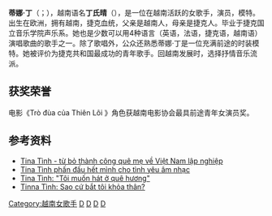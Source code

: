 {{multiple issues|
{{copyedit|time=2015-01-21T03:57:28+00:00}}
{{expand|time=2015-01-21T03:57:28+00:00}}
{{no footnotes|time=2015-01-21T03:57:28+00:00}}
}}
'''蒂娜·丁'''（{{lang-vi|Tinna Tình}}；{{bd|1982年}}），越南语名'''丁氏晴'''（{{Lang-vi|Đinh Thị Tình}}），是一位在越南活跃的女歌手，演员，模特。出生在欧洲，拥有越南，捷克血统，父亲是越南人，母亲是捷克人。毕业于捷克国立音乐学院声乐系。她也是少数可以用4种语言（英语，法语，捷克语，越南语）演唱歌曲的歌手之一。除了歌唱外，公众还熟悉蒂娜·丁是一位充满前途的时装模特。她被评价为捷克共和国最成功的青年歌手。回越南发展时，选择抒情音乐流派。

== 获奖荣誉 ==
电影《Trò đùa của Thiên Lôi 》角色获越南电影协会最具前途青年女演员奖。
== 参考资料 ==
*[http://vietbao.vn/Van-hoa/Tina-Tinh-tu-bo-thanh-cong-que-me-ve-Viet-Nam-lap-nghiep/10741823/181/ Tina Tình - từ bỏ thành công quê mẹ về Việt Nam lập nghiệp] {{Wayback|url=http://vietbao.vn/Van-hoa/Tina-Tinh-tu-bo-thanh-cong-que-me-ve-Viet-Nam-lap-nghiep/10741823/181/ |date=20150121041829 }}
*[http://vietbao.vn/Van-hoa/Tina-Tinh-phan-dau-het-minh-cho-tinh-yeu-am-nhac/10924412/107/ Tina Tình phấn đấu hết mình cho tình yêu âm nhạc] {{Wayback|url=http://vietbao.vn/Van-hoa/Tina-Tinh-phan-dau-het-minh-cho-tinh-yeu-am-nhac/10924412/107/ |date=20160304115527 }}
*[http://vietbao.vn/Van-hoa/Tina-Tinh-Toi-muon-hat-o-que-huong/10831344/181/ Tina Tình: "Tôi muốn hát ở quê hương"] {{Wayback|url=http://vietbao.vn/Van-hoa/Tina-Tinh-Toi-muon-hat-o-que-huong/10831344/181/ |date=20160304111828 }}
*[http://news.zing.vn/Tinna-Tinh-Sao-cu-bat-toi-khoa-than-post57315.html Tinna Tình: Sao cứ bắt tôi khỏa thân?] {{Wayback|url=http://news.zing.vn/Tinna-Tinh-Sao-cu-bat-toi-khoa-than-post57315.html |date=20150121034927 }}
{{DEFAULTSORT|Dina Ding}} 
[[Category:越南女歌手|Category:越南女歌手]]
[[Category:越南女演員|D]]
[[Category:越南女性模特兒|D]]
[[Category:京族裔混血兒|D]]
[[Category:捷克裔混血兒|D]]